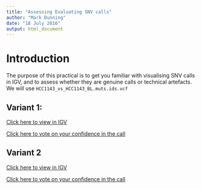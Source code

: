 ```yaml
---
title: "Assessing Evaluating SNV calls"
author: "Mark Dunning"
date: "18 July 2016"
output: html_document
---
```


# Introduction

The purpose of this practical is to get you familiar with visualising SNV calls in IGV, and to assess whether they are genuine calls or technical artefacts. We will use `HCC1143_vs_HCC1143_BL.muts.ids.vcf`

## Variant 1:


[Click here to view in IGV](http://localhost:60151/load?file=/home/dunnin01/Course_Materials/data/cell-line/HCC1143.mix1.n20t80.reheader.bam,/home/dunnin01/Course_Materials/data/cell-line/HCC1143.NORMAL.30x.compare.reheader.bam,/home/dunnin01/Course_Materials/Day3/HCC1143_vs_HCC1143_BL.flagged.muts.vcf.gz&locus=egfr&genome=hg19)

[Click here to vote on your confidence in the call](https://docs.google.com/forms/d/e/1FAIpQLSe2LQZRl1OE_SwXNc7L5t1YABG1MccnfoUvfnAnIBBbxFaroA/viewform)


## Variant 2


[Click here to view in IGV](http://localhost:60151/load?file=/home/dunnin01/Course_Materials/data/cell-line/HCC1143.mix1.n20t80.reheader.bam,/home/dunnin01/Course_Materials/data/cell-line/HCC1143.NORMAL.30x.compare.reheader.bam,/home/dunnin01/Course_Materials/Day3/HCC1143_vs_HCC1143_BL.flagged.muts.vcf.gz&locus=brca1&genome=hg19)

[Click here to vote on your confidence in the call](https://docs.google.com/forms/d/e/1FAIpQLSdpcUUnDPwWlHDydXlILnSL-qxhO_y4UkAZccv2l8ONSvbLCg/viewform)

